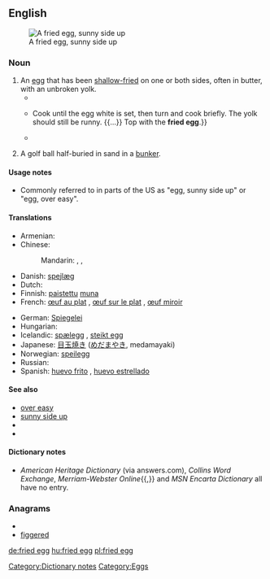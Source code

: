 ==English==
[[Image:Fried egg, sunny side up.jpg|thumb|A fried egg, sunny side up]]

===Noun===
{{en-noun|sg=[[fried]] [[egg]]}}

# An [[egg]] that has been [[shallow-fry|shallow-fried]] on one or both sides, often in butter, with an unbroken yolk.
#* {{quote-news|year=1997|date=03/20|title=EGGS a dozen ways|author=Kristin Eddy|work=Atlanta Journal Constitution|passage=It's difficult to have a perfectly cooked, cooked-through '''fried egg''' because, by the time the yolk has coagulated, or set, the white is overcooked. You'll usually have to settle for either a runny yolk or a tough white.}}
#* {{quote-news|year=1997|date=04/16|title=FLEETING PLEASURES; The first blush of spring's harvest|author=JANET FLETCHER|work=San Francisco Chronicle|passage=Carefully break the egg into a bowl, {{...}} Cook until the egg white is set, then turn and cook briefly. The yolk should still be runny. {{...}} Top with the '''fried egg'''.}}
#* {{quote-journal|year=2004|date=Autumn|volume=57, Iss. 3|page=440|title=Pneumonia|author=Julie Keith|journal=The Hudson Review|passage="Your dad said you should have a '''fried egg'''. He's gone to work awhile back. You want one or two?" I hesitated, and she must have caught a look of distaste on my face, for she added amiably, "Or you like scrambled better?"}}
# {{golf}} A golf ball half-buried in sand in a [[bunker]].

====Usage notes====
* Commonly referred to in parts of the US as "egg, sunny side up" or "egg, over easy".

====Translations====
{{trans-top|egg that has been shallow fried}}
* Armenian: {{t-|hy|ձվածեղ|tr=jvaçeġ}}
* Chinese:
*: Mandarin: {{i|chicken egg}} {{t|cmn|煎雞蛋|sc=Hani}}, {{t|cmn|煎鸡蛋|tr=jiān jīdàn|sc=Hani}}, {{i|any egg}} {{t|cmn|煎蛋|tr=jiāndàn|sc=Hani}}
* Danish: [[spejlæg]] {{n}}
* Dutch: {{t|nl|spiegelei|n}}
* Finnish: [[paistaa|paistettu]] [[muna]]
* French: [[œuf au plat]] {{m}}, [[œuf sur le plat]] {{m}}, [[œuf miroir]] {{m}}
{{trans-mid}}
* German: [[Spiegelei]] {{n}} {{italbrac|sunny side up}}
* Hungarian: {{t+|hu|tükörtojás}}
* Icelandic: [[spælegg]] {{n}}, [[steikt egg]] {{n}}
* Japanese: [[目玉焼き]] ([[めだまやき]], medamayaki)
* Norwegian: [[speilegg]] {{n}}
* Russian: {{t|ru|яичница-глазунья|f|tr=jaíčnica-glazún’ja}}
* Spanish: [[huevo frito]] {{m}}, [[huevo estrellado]] {{m}}
{{trans-bottom}}

====See also====
* [[over easy]]
* [[sunny side up]]
* {{pedialite}}
* {{commonslite}}

====Dictionary notes====
* ''American Heritage Dictionary'' (via answers.com), ''Collins Word Exchange'', ''Merriam-Webster Online''{{,}} and ''MSN Encarta Dictionary'' all have no entry.

===Anagrams===
* {{alphagram|deefggir}}
* [[figgered#English|figgered]]

[[Category:Dictionary notes]]
[[Category:Eggs]]

[[de:fried egg]]
[[hu:fried egg]]
[[pl:fried egg]]